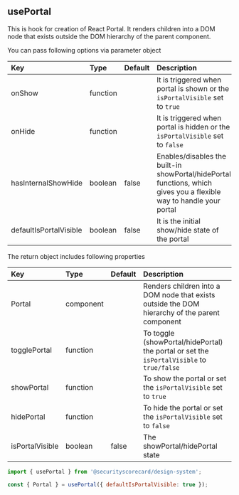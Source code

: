 
<Meta title="Hooks/usePortal" />

## usePortal

This is hook for creation of React Portal. It renders children into a DOM node that exists outside the DOM hierarchy of the parent component.

You can pass following options via parameter object

| Key                    | Type     | Default | Description                                                                                                         |
| :--------------------- | :------- | :------ | :------------------------------------------------------------------------------------------------------------------ |
| onShow                 | function |         | It is triggered when portal is shown or the `isPortalVisible` set to `true`                                         |
| onHide                 | function |         | It is triggered when portal is hidden or the `isPortalVisible` set to `false`                                       |
| hasInternalShowHide    | boolean  | false   | Enables/disables the built-in showPortal/hidePortal functions, which gives you a flexible way to handle your portal |
| defaultIsPortalVisible | boolean  | false   | It is the initial show/hide state of the portal                                                                     |

The return object includes following properties

| Key             | Type      | Default | Description                                                                                    |
| :-------------- | :-------- | :------ | :--------------------------------------------------------------------------------------------- |
| Portal          | component |         | Renders children into a DOM node that exists outside the DOM hierarchy of the parent component |
| togglePortal    | function  |         | To toggle (showPortal/hidePortal) the portal or set the `isPortalVisible` to `true/false`      |
| showPortal      | function  |         | To show the portal or set the `isPortalVisible` set to `true`                                  |
| hidePortal      | function  |         | To hide the portal or set the `isPortalVisible` set to `false`                                 |
| isPortalVisible | boolean   | false   | The showPortal/hidePortal state                                                                |

```js
import { usePortal } from '@securityscorecard/design-system';

const { Portal } = usePortal({ defaultIsPortalVisible: true });
```
